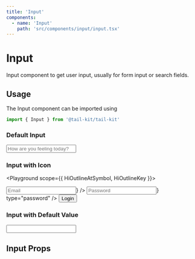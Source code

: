 ```yaml
---
title: 'Input'
components:
  - name: 'Input'
    path: 'src/components/input/input.tsx'
---
```



# Input

Input component to get user input, usually for form input or search fields.

## Usage

The Input component can be imported using

```jsx
import { Input } from '@tail-kit/tail-kit'
```

### Default Input

<Playground>
  <Input className="w-80" placeholder="How are you feeling today?" />
</Playground>

### Input with Icon

<Playground scope={{ HiOutlineAtSymbol, HiOutlineKey }}>
  <div className="space-y-4 w-80">
    <Input placeholder="Email" icon={<HiOutlineAtSymbol />} />
    <Input placeholder="Password" icon={<HiOutlineKey />} type="password" />
    <Button className="w-full" buttonType="primary">
      Login
    </Button>
  </div>
</Playground>

### Input with Default Value

<Playground>
  <Input defaultValue="My name is " className="w-80" />
</Playground>

## Input Props

<PropsTable of="Input" />
